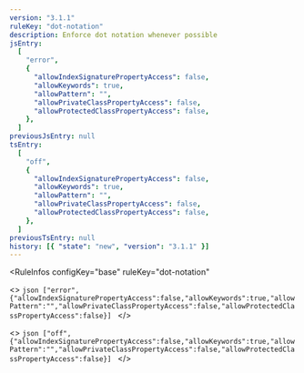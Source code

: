 ```yaml
---
version: "3.1.1"
ruleKey: "dot-notation"
description: Enforce dot notation whenever possible
jsEntry:
  [
    "error",
    {
      "allowIndexSignaturePropertyAccess": false,
      "allowKeywords": true,
      "allowPattern": "",
      "allowPrivateClassPropertyAccess": false,
      "allowProtectedClassPropertyAccess": false,
    },
  ]
previousJsEntry: null
tsEntry:
  [
    "off",
    {
      "allowIndexSignaturePropertyAccess": false,
      "allowKeywords": true,
      "allowPattern": "",
      "allowPrivateClassPropertyAccess": false,
      "allowProtectedClassPropertyAccess": false,
    },
  ]
previousTsEntry: null
history: [{ "state": "new", "version": "3.1.1" }]
---
```


<RuleInfos 
  configKey="base" 
  ruleKey="dot-notation" 
>
  <>
    ```json
    ["error",{"allowIndexSignaturePropertyAccess":false,"allowKeywords":true,"allowPattern":"","allowPrivateClassPropertyAccess":false,"allowProtectedClassPropertyAccess":false}]
    ```
  </>

  <>
    ```json
    ["off",{"allowIndexSignaturePropertyAccess":false,"allowKeywords":true,"allowPattern":"","allowPrivateClassPropertyAccess":false,"allowProtectedClassPropertyAccess":false}]
    ```
  </>
</RuleInfos>
